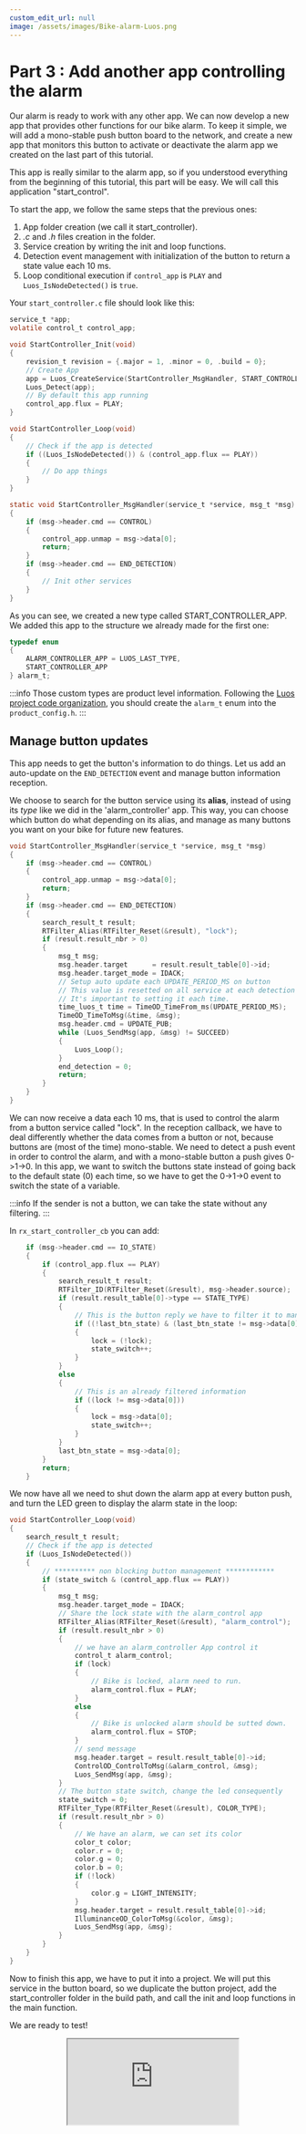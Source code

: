 ```yaml
---
custom_edit_url: null
image: /assets/images/Bike-alarm-Luos.png
---
```



# Part 3 : Add another app controlling the alarm

Our alarm is ready to work with any other app. We can now develop a new app that provides other functions for our bike alarm.
To keep it simple, we will add a mono-stable push button board to the network, and create a new app that monitors this button to activate or deactivate the alarm app we created on the last part of this tutorial.

This app is really similar to the alarm app, so if you understood everything from the beginning of this tutorial, this part will be easy. We will call this application "start_control".

To start the app, we follow the same steps that the previous ones:

1.  App folder creation (we call it start_controller).
2.  _.c_ and _.h_ files creation in the folder.
3.  Service creation by writing the init and loop functions.
4.  Detection event management with initialization of the button to return a state value each 10 ms.
5.  Loop conditional execution if `control_app` is `PLAY` and `Luos_IsNodeDetected()` is `true`.

Your `start_controller.c` file should look like this:

```c
service_t *app;
volatile control_t control_app;

void StartController_Init(void)
{
    revision_t revision = {.major = 1, .minor = 0, .build = 0};
    // Create App
    app = Luos_CreateService(StartController_MsgHandler, START_CONTROLLER_APP, "start_control", revision);
    Luos_Detect(app);
    // By default this app running
    control_app.flux = PLAY;
}

void StartController_Loop(void)
{
    // Check if the app is detected
    if ((Luos_IsNodeDetected()) & (control_app.flux == PLAY))
    {
        // Do app things
    }
}

static void StartController_MsgHandler(service_t *service, msg_t *msg)
{
    if (msg->header.cmd == CONTROL)
    {
        control_app.unmap = msg->data[0];
        return;
    }
    if (msg->header.cmd == END_DETECTION)
    {
        // Init other services
    }
}
```

As you can see, we created a new type called START_CONTROLLER_APP. We added this app to the structure we already made for the first one:

```c
typedef enum
{
    ALARM_CONTROLLER_APP = LUOS_LAST_TYPE,
    START_CONTROLLER_APP
} alarm_t;
```

:::info
Those custom types are product level information. Following the [Luos project code organization](https://www.luos.io/documentation/next/luos-technology/basics/organization), you should create the `alarm_t` enum into the `product_config.h`.
:::

## Manage button updates

This app needs to get the button's information to do things. Let us add an auto-update on the `END_DETECTION` event and manage button information reception.

We choose to search for the button service using its **alias**, instead of using its _type_ like we did in the 'alarm_controller' app. This way, you can choose which button do what depending on its alias, and manage as many buttons you want on your bike for future new features.

```c
void StartController_MsgHandler(service_t *service, msg_t *msg)
{
    if (msg->header.cmd == CONTROL)
    {
        control_app.unmap = msg->data[0];
        return;
    }
    if (msg->header.cmd == END_DETECTION)
    {
        search_result_t result;
        RTFilter_Alias(RTFilter_Reset(&result), "lock");
        if (result.result_nbr > 0)
        {
            msg_t msg;
            msg.header.target      = result.result_table[0]->id;
            msg.header.target_mode = IDACK;
            // Setup auto update each UPDATE_PERIOD_MS on button
            // This value is resetted on all service at each detection
            // It's important to setting it each time.
            time_luos_t time = TimeOD_TimeFrom_ms(UPDATE_PERIOD_MS);
            TimeOD_TimeToMsg(&time, &msg);
            msg.header.cmd = UPDATE_PUB;
            while (Luos_SendMsg(app, &msg) != SUCCEED)
            {
                Luos_Loop();
            }
            end_detection = 0;
            return;
        }
    }
}
```

We can now receive a data each 10 ms, that is used to control the alarm from a button service called "lock".
In the reception callback, we have to deal differently whether the data comes from a button or not, because buttons are (most of the time) mono-stable. We need to detect a push event in order to control the alarm, and with a mono-stable button a push gives 0->1->0. In this app, we want to switch the buttons state instead of going back to the default state (0) each time, so we have to get the 0->1->0 event to switch the state of a variable.

:::info
If the sender is not a button, we can take the state without any filtering.
:::

In `rx_start_controller_cb` you can add:

```c
    if (msg->header.cmd == IO_STATE)
    {
        if (control_app.flux == PLAY)
        {
            search_result_t result;
            RTFilter_ID(RTFilter_Reset(&result), msg->header.source);
            if (result.result_table[0]->type == STATE_TYPE)
            {
                // This is the button reply we have to filter it to manage monostability
                if ((!last_btn_state) & (last_btn_state != msg->data[0]))
                {
                    lock = (!lock);
                    state_switch++;
                }
            }
            else
            {
                // This is an already filtered information
                if ((lock != msg->data[0]))
                {
                    lock = msg->data[0];
                    state_switch++;
                }
            }
            last_btn_state = msg->data[0];
        }
        return;
    }
```

We now have all we need to shut down the alarm app at every button push, and turn the LED green to display the alarm state in the loop:

```c
void StartController_Loop(void)
{
    search_result_t result;
    // Check if the app is detected
    if (Luos_IsNodeDetected())
    {
        // ********** non blocking button management ************
        if (state_switch & (control_app.flux == PLAY))
        {
            msg_t msg;
            msg.header.target_mode = IDACK;
            // Share the lock state with the alarm_control app
            RTFilter_Alias(RTFilter_Reset(&result), "alarm_control");
            if (result.result_nbr > 0)
            {
                // we have an alarm_controller App control it
                control_t alarm_control;
                if (lock)
                {
                    // Bike is locked, alarm need to run.
                    alarm_control.flux = PLAY;
                }
                else
                {
                    // Bike is unlocked alarm should be sutted down.
                    alarm_control.flux = STOP;
                }
                // send message
                msg.header.target = result.result_table[0]->id;
                ControlOD_ControlToMsg(&alarm_control, &msg);
                Luos_SendMsg(app, &msg);
            }
            // The button state switch, change the led consequently
            state_switch = 0;
            RTFilter_Type(RTFilter_Reset(&result), COLOR_TYPE);
            if (result.result_nbr > 0)
            {
                // We have an alarm, we can set its color
                color_t color;
                color.r = 0;
                color.g = 0;
                color.b = 0;
                if (!lock)
                {
                    color.g = LIGHT_INTENSITY;
                }
                msg.header.target = result.result_table[0]->id;
                IlluminanceOD_ColorToMsg(&color, &msg);
                Luos_SendMsg(app, &msg);
            }
        }
    }
}
```

Now to finish this app, we have to put it into a project. We will put this service in the button board, so we duplicate the button project, add the start_controller folder in the build path, and call the init and loop functions in the main function.

We are ready to test!

<div align="center">
  <iframe
    className="player_iframe"
    src="https://www.youtube.com/embed/MkMaTIgZ2G4"
    allow="accelerometer; autoplay; encrypted-media; gyroscope; picture-in-picture; fullscreen"
  ></iframe>
</div>
